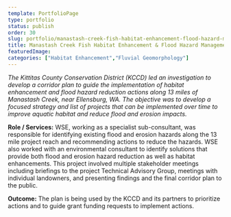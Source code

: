 ```yaml
---
template: PortfolioPage
type: portfolio
status: publish
order: 30
slug: portfolio/manastash-creek-fish-habitat-enhancement-flood-hazard-management-corridor-plan
title: Manastash Creek Fish Habitat Enhancement & Flood Hazard Management Corridor Plan
featuredImage: 
categories: ["Habitat Enhancement","Fluvial Geomorphology"]
---
```


_The Kittitas County Conservation District (KCCD) led an investigation to develop a corridor plan to guide the implementation of habitat enhancement and flood hazard reduction actions along 13 miles of Manastash Creek, near Ellensburg, WA. The objective was to develop a focused strategy and list of projects that can be implemented over time to improve aquatic habitat and reduce flood and erosion impacts._  
  
**Role / Services:** WSE, working as a specialist sub-consultant, was responsible for identifying existing flood and erosion hazards along the 13 mile project reach and recommending actions to reduce the hazards. WSE also worked with an environmental consultant to identify solutions that provide both flood and erosion hazard reduction as well as habitat enhancements. This project involved multiple stakeholder meetings including briefings to the project Technical Advisory Group, meetings with individual landowners, and presenting findings and the final corridor plan to the public.  
  
**Outcome:** The plan is being used by the KCCD and its partners to prioritize actions and to guide grant funding requests to implement actions.
